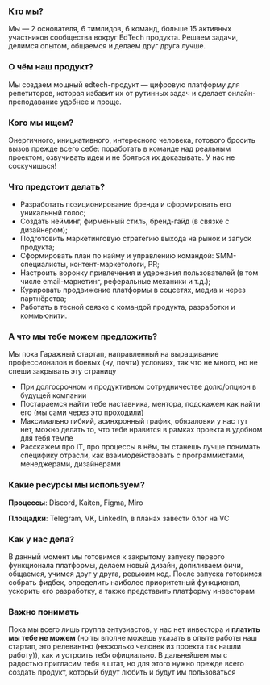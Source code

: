### Кто мы?

Мы — 2 основателя, 6 тимлидов, 6 команд, больше 15 активных участников сообщества вокруг EdTech продукта. Решаем задачи, делимся опытом, общаемся и делаем друг друга лучше.

### О чём наш продукт?

Мы создаем мощный edtech-продукт — цифровую платформу для репетиторов, которая избавит их от рутинных задач и сделает онлайн-преподавание удобнее и проще.

### Кого мы ищем?

Энергичного, инициативного, интересного человека, готового бросить вызов прежде всего себе: поработать в команде над реальным проектом, озвучивать идеи и не бояться их доказывать. У нас не соскучишься!

### Что предстоит делать?

- Разработать позиционирование бренда и сформировать его уникальный голос;
- Создать нейминг, фирменный стиль, бренд-гайд (в связке с дизайнером);
- Подготовить маркетинговую стратегию выхода на рынок и запуск продукта;
- Сформировать план по найму и управлению командой: SMM-специалисты, контент-маркетологи, PR;
- Настроить воронку привлечения и удержания пользователей (в том числе email-маркетинг, реферальные механики и т.д.);
- Курировать продвижение платформы в соцсетях, медиа и через партнёрства;
- Работать в тесной связке с командой продукта, разработки и коммьюнити.

### А что мы тебе можем предложить?

Мы пока Гаражный стартап, направленный на выращивание профессионалов в боевых (ну, почти) условиях, так что не много, но не спеши закрывать эту страницу

- При долгосрочном и продуктивном сотрудничестве долю/опцион в будущей компании
- Постараемся найти тебе наставника, ментора, подскажем как найти его (мы сами через это проходили)
- Максимально гибкий, асинхронный график, обязаловки у нас тут нет, можно делать то, что тебе нравится в рамках проекта в удобном для тебя темпе
- Расскажем про IT, про процессы в нём, ты станешь лучше понимать специфику отрасли, как взаимодействовать с программистами, менеджерами, дизайнерами

### Какие ресурсы мы используем?

**Процессы**: Discord, Kaiten, Figma, Miro

**Площадки**: Telegram, VK, LinkedIn, в планах завести блог на VC

### Как у нас дела?

В данный момент мы готовимся к закрытому запуску первого функционала платформы, делаем новый дизайн, допиливаем фичи, общаемся, учимся друг у друга, ревьюим код. После запуска готовимся собрать фидбек, определить наиболее приоритетный функционал, ускорить его разработку, а также представить платформу инвесторам

### Важно понимать

Пока мы всего лишь группа энтузиастов, у нас нет инвестора и **платить мы тебе не можем** (но ты вполне можешь указать в опыте работы наш стартап, это релевантно (несколько человек из проекта так нашли работу)), как и устроить тебя официально. В дальнейшем мы с радостью пригласим тебя в штат, но для этого нужно прежде всего создать продукт, который будут любить и будут им пользоваться
